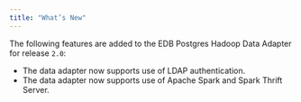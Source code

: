 ```yaml
---
title: "What’s New"
---
```


<div id="whats_new" class="registered_link"></div>

The following features are added to the EDB Postgres Hadoop Data Adapter for release `2.0`:

-   The data adapter now supports use of LDAP authentication.
-   The data adapter now supports use of Apache Spark and Spark Thrift Server.
